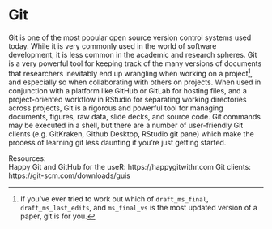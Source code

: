 # Git

Git is one of the most popular open source version control systems used today. While it is very commonly used in the world of software development, it is less common in the academic and research spheres. Git is a very powerful tool for keeping track of the many versions of documents that researchers inevitably end up wrangling when working on a project[^1], and especially so when collaborating with others on projects. When used in conjunction with a platform like GitHub or GitLab for hosting files, and a project-oriented workflow in RStudio for separating working directories across projects, Git is a rigorous and powerful tool for managing documents, figures, raw data, slide decks, and source code. Git commands may be executed in a shell, but there are a number of user-friendly Git clients (e.g. GitKraken, Github Desktop, RStudio git pane) which make the process of learning git less daunting if you're just getting started.   

[^1]: If you've ever tried to work out which of `draft_ms_final`, `draft_ms_last_edits`, and `ms_final_vs` is the most updated version of a paper, git is for you.   

Resources:  
Happy Git and GitHub for the useR: https://happygitwithr.com
Git clients: https://git-scm.com/downloads/guis
